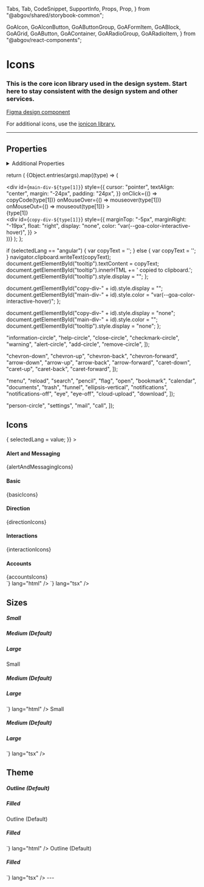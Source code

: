   Tabs,
  Tab,
  CodeSnippet,
  SupportInfo,
  Props,
  Prop,
} from "@abgov/shared/storybook-common";

  GoAIcon,
  GoAIconButton,
  GoAButtonGroup,
  GoAFormItem,
  GoABlock,
  GoAGrid,
  GoAButton,
  GoAContainer,
  GoARadioGroup,
  GoARadioItem,
} from "@abgov/react-components";


<Meta title="Components/Icon" />

# Icons

### This is the core icon library used in the design system. Start here to stay consistent with the design system and other services.

[Figma design component](https://www.figma.com/file/ylmHeuDMfxnDBnP1VaQYz8/%E2%9D%96-Styles-and-Patterns-%7C-D3?node-id=3887%3A103367&t=kYqejp3LC0hhm7EU-0)

For additional icons, use the [ionicon library.](https://ionic.io/ionicons)

---

## Properties

<Props showTabs={true}>
  <Prop
    name="type"
    type="GoAIconType"
    required="true"
    description="Set the icon"
  />
  <Prop
    name="size"
    type="small | medium | large"
    defaultValue="medium"
    description="Set the size of icon"
  />
  <Prop
    name="theme"
    type="outline | filled"
    defaultValue="outline"
    description="Style this icon to show outline, or filled"
  />
</Props>

<details>
  <summary>Additional Properties</summary>
  <Props>
    <Prop
      name="mt"
      type="none | 3xs | 2xs | xs | s | m | l | xl | 2xl | 3xl | 4xl"
      defaultValue="none"
      description="Top margin"
    />
    <Prop
      name="mr"
      type="none | 3xs | 2xs | xs | s | m | l | xl | 2xl | 3xl | 4xl"
      defaultValue="none"
      description="Right margin"
    />
    <Prop
      name="mb"
      type="none | 3xs | 2xs | xs | s | m | l | xl | 2xl | 3xl | 4xl"
      defaultValue="none"
      description="Bottom margin"
    />
    <Prop
      name="ml"
      type="none | 3xs | 2xs | xs | s | m | l | xl | 2xl | 3xl | 4xl"
      defaultValue="none"
      description="Left margin"
    />
  </Props>
</details>


  return (
    <GoAGrid gap="2xs" minChildWidth="20ch">
      {Object.entries(args).map((type) => (
        <div key={type[0]}>
          <GoAContainer mr="s" key={type[0]}>
            <div
              id={`main-div-${type[1]}`}
              style={{
                cursor: "pointer",
                textAlign: "center",
                margin: "-24px",
                padding: "24px",
              }}
              onClick={() => copyCode(type[1])}
              onMouseOver={() => mouseover(type[1])}
              onMouseOut={() => mouseout(type[1])}
            >
              <GoAIcon type={type[1]} />
              <div>{type[1]}</div>
              <div
                id={`copy-div-${type[1]}`}
                style={{
                  marginTop: "-5px",
                  marginRight: "-19px",
                  float: "right",
                  display: "none",
                  color: "var(--goa-color-interactive-hover)",
                }}
              >
                <GoAIcon type="copy" />
              </div>
            </div>
          </GoAContainer>
        </div>
      ))}
    </GoAGrid>
  );
};

  if (selectedLang == "angular") {
    var copyText = '<goa-icon type="' + icon + '"></goa-icon>';
  } else {
    var copyText = '<GoAIcon type="' + icon + '"/>';
  }
  navigator.clipboard.writeText(copyText);
  document.getElementById("tooltip").textContent = copyText;
  document.getElementById("tooltip").innerHTML +=
    ' <span style="color: var(--goa-color-text-default);">copied to clipboard.</span>';
  document.getElementById("tooltip").style.display = "";
};

  document.getElementById("copy-div-" + id).style.display = "";
  document.getElementById("main-div-" + id).style.color =
    "var(--goa-color-interactive-hover)";
};

  document.getElementById("copy-div-" + id).style.display = "none";
  document.getElementById("main-div-" + id).style.color = "";
  document.getElementById("tooltip").style.display = "none";
};

  "information-circle",
  "help-circle",
  "close-circle",
  "checkmark-circle",
  "warning",
  "alert-circle",
  "add-circle",
  "remove-circle",
]);


  "chevron-down",
  "chevron-up",
  "chevron-back",
  "chevron-forward",
  "arrow-down",
  "arrow-up",
  "arrow-back",
  "arrow-forward",
  "caret-down",
  "caret-up",
  "caret-back",
  "caret-forward",
]);

  "menu",
  "reload",
  "search",
  "pencil",
  "flag",
  "open",
  "bookmark",
  "calendar",
  "documents",
  "trash",
  "funnel",
  "ellipsis-vertical",
  "notifications",
  "notifications-off",
  "eye",
  "eye-off",
  "cloud-upload",
  "download",
]);

  "person-circle",
  "settings",
  "mail",
  "call",
]);

## Icons

<Story name="Icons">
  <span>
    <GoARadioGroup
      name="lang"
      orientation="horizontal"
      value="angular"
      onChange={(name, value) => {
        selectedLang = value;
      }}
    >
      <GoARadioItem label="Angular" value="angular" />
      <GoARadioItem label="React" value="react" />
    </GoARadioGroup>
    <h4>Alert and Messaging</h4>
    {alertAndMessagingIcons}
    <h4>Basic</h4>
    {basicIcons}
    <h4>Direction</h4>
    {directionIcons}
    <h4>Interactions</h4>
    {interactionIcons}
    <h4>Accounts</h4>
    {accountsIcons}
    <div
      id={`tooltip`}
      style={{
        display: "none",
        backgroundColor: "var(--goa-color-greyscale-100)",
        color: "var(--goa-color-info-default)",
        borderRadius: "99px",
        border: "1px solid var(--goa-color-greyscale-200)",
        padding: "12px",
        position: "sticky",
        zIndex: "1",
        bottom: "24px",
        width: "fit-content",
        margin: "auto",
      }}
    />
  </span>
</Story>

<Tabs>
  <Tab label="Web Component" hidden={true}>
    <CodeSnippet
      code={`
        <goa-icon type="information-circle"></goa-icon>
        <goa-icon type="help-circle"></goa-icon>
        <goa-icon type="close-circle"></goa-icon>
        <goa-icon type="checkmark-circle"></goa-icon>
        <goa-icon type="warning"></goa-icon>
        <goa-icon type="alert-circle"></goa-icon>
        <goa-icon type="add-circle"></goa-icon>
        <goa-icon type="remove-circle"></goa-icon>
        <goa-icon type="close"></goa-icon>
        <goa-icon type="checkmark"></goa-icon>
        <goa-icon type="add"></goa-icon>
        <goa-icon type="remove"></goa-icon>
        <goa-icon type="chevron-down"></goa-icon>
        <goa-icon type="chevron-up"></goa-icon>
        <goa-icon type="chevron-back"></goa-icon>
        <goa-icon type="chevron-forward"></goa-icon>
        <goa-icon type="arrow-down"></goa-icon>
        <goa-icon type="arrow-up"></goa-icon>
        <goa-icon type="arrow-back"></goa-icon>
        <goa-icon type="arrow-forward"></goa-icon>
        <goa-icon type="caret-down"></goa-icon>
        <goa-icon type="caret-up"></goa-icon>
        <goa-icon type="caret-back"></goa-icon>
        <goa-icon type="caret-forward"></goa-icon>
        <goa-icon type="menu"></goa-icon>
        <goa-icon type="reload"></goa-icon>
        <goa-icon type="search"></goa-icon>
        <goa-icon type="pencil"></goa-icon>
        <goa-icon type="flag"></goa-icon>
        <goa-icon type="open"></goa-icon>
        <goa-icon type="bookmark"></goa-icon>
        <goa-icon type="calendar"></goa-icon>
        <goa-icon type="documents"></goa-icon>
        <goa-icon type="trash"></goa-icon>
        <goa-icon type="funnel"></goa-icon>
        <goa-icon type="ellipsis-vertical"></goa-icon>
        <goa-icon type="notifications"></goa-icon>
        <goa-icon type="notifications-off"></goa-icon>
        <goa-icon type="eye"></goa-icon>
        <goa-icon type="eye-off"></goa-icon>
        <goa-icon type="cloud-upload"></goa-icon>
        <goa-icon type="download"></goa-icon>
        <goa-icon type="person-circle"></goa-icon>
        <goa-icon type="settings"></goa-icon>
        <goa-icon type="mail"></goa-icon>
        <goa-icon type="call"></goa-icon>
      `}
      lang="html"
    />
  </Tab>
  <Tab label="Angular">
    <CodeSnippet
      code={`
        <goa-icon type="information-circle"></goa-icon>
        <goa-icon type="help-circle"></goa-icon>
        <goa-icon type="close-circle"></goa-icon>
        <goa-icon type="checkmark-circle"></goa-icon>
        <goa-icon type="warning"></goa-icon>
        <goa-icon type="alert-circle"></goa-icon>
        <goa-icon type="add-circle"></goa-icon>
        <goa-icon type="remove-circle"></goa-icon>
        <goa-icon type="close"></goa-icon>
        <goa-icon type="checkmark"></goa-icon>
        <goa-icon type="add"></goa-icon>
        <goa-icon type="remove"></goa-icon>
        <goa-icon type="chevron-down"></goa-icon>
        <goa-icon type="chevron-up"></goa-icon>
        <goa-icon type="chevron-back"></goa-icon>
        <goa-icon type="chevron-forward"></goa-icon>
        <goa-icon type="arrow-down"></goa-icon>
        <goa-icon type="arrow-up"></goa-icon>
        <goa-icon type="arrow-back"></goa-icon>
        <goa-icon type="arrow-forward"></goa-icon>
        <goa-icon type="caret-down"></goa-icon>
        <goa-icon type="caret-up"></goa-icon>
        <goa-icon type="caret-back"></goa-icon>
        <goa-icon type="caret-forward"></goa-icon>
        <goa-icon type="menu"></goa-icon>
        <goa-icon type="reload"></goa-icon>
        <goa-icon type="search"></goa-icon>
        <goa-icon type="pencil"></goa-icon>
        <goa-icon type="flag"></goa-icon>
        <goa-icon type="open"></goa-icon>
        <goa-icon type="bookmark"></goa-icon>
        <goa-icon type="calendar"></goa-icon>
        <goa-icon type="documents"></goa-icon>
        <goa-icon type="trash"></goa-icon>
        <goa-icon type="funnel"></goa-icon>
        <goa-icon type="ellipsis-vertical"></goa-icon>
        <goa-icon type="notifications"></goa-icon>
        <goa-icon type="notifications-off"></goa-icon>
        <goa-icon type="eye"></goa-icon>
        <goa-icon type="eye-off"></goa-icon>
        <goa-icon type="cloud-upload"></goa-icon>
        <goa-icon type="download"></goa-icon>
        <goa-icon type="person-circle"></goa-icon>
        <goa-icon type="settings"></goa-icon>
        <goa-icon type="mail"></goa-icon>
        <goa-icon type="call"></goa-icon>
      `}
      lang="html"
    />
  </Tab>
  <Tab label="React">
    <CodeSnippet
      code={`
        <GoAIcon type="information-circle" />
        <GoAIcon type="help-circle" />
        <GoAIcon type="close-circle" />
        <GoAIcon type="checkmark-circle" />
        <GoAIcon type="warning" />
        <GoAIcon type="alert-circle" />
        <GoAIcon type="add-circle" />
        <GoAIcon type="remove-circle" />
        <GoAIcon type="close" />
        <GoAIcon type="checkmark" />
        <GoAIcon type="add" />
        <GoAIcon type="remove" />
        <GoAIcon type="chevron-down" />
        <GoAIcon type="chevron-up" />
        <GoAIcon type="chevron-back" />
        <GoAIcon type="chevron-forward" />
        <GoAIcon type="arrow-down" />
        <GoAIcon type="arrow-up" />
        <GoAIcon type="arrow-back" />
        <GoAIcon type="arrow-forward" />
        <GoAIcon type="caret-down" />
        <GoAIcon type="caret-up" />
        <GoAIcon type="caret-back" />
        <GoAIcon type="caret-forward" />
        <GoAIcon type="menu" />
        <GoAIcon type="reload" />
        <GoAIcon type="search" />
        <GoAIcon type="pencil" />
        <GoAIcon type="flag" />
        <GoAIcon type="open" />
        <GoAIcon type="bookmark" />
        <GoAIcon type="calendar" />
        <GoAIcon type="documents" />
        <GoAIcon type="trash" />
        <GoAIcon type="funnel" />
        <GoAIcon type="ellipsis-vertical" />
        <GoAIcon type="notifications" />
        <GoAIcon type="notifications-off" />
        <GoAIcon type="eye" />
        <GoAIcon type="eye-off" />
        <GoAIcon type="cloud-upload" />
        <GoAIcon type="download" />
        <GoAIcon type="person-circle" />
        <GoAIcon type="settings" />
        <GoAIcon type="mail" />
        <GoAIcon type="call" />
    `}
      lang="tsx"
    />
  </Tab>
</Tabs>

## Sizes

<Story name="Sizes">
  <h5>Small</h5>
  <GoAGrid gap="2xs" minChildWidth="20ch">
    <GoAIcon type="bookmark" size="small" />
    <GoAIcon type="calendar" size="small" />
    <GoAIcon type="documents" size="small" />
    <GoAIcon type="trash" size="small" />
  </GoAGrid>
  <h5>Medium (Default)</h5>
  <GoAGrid gap="2xs" minChildWidth="20ch">
    <GoAIcon type="bookmark" />
    <GoAIcon type="calendar" />
    <GoAIcon type="documents" />
    <GoAIcon type="trash" />
  </GoAGrid>
  <h5>Large</h5>
  <GoAGrid gap="2xs" minChildWidth="20ch">
    <GoAIcon type="bookmark" size="large" />
    <GoAIcon type="calendar" size="large" />
    <GoAIcon type="documents" size="large" />
    <GoAIcon type="trash" size="large" />
  </GoAGrid>
</Story>

<Tabs>
  <Tab label="Web Component" hidden={true}>
    <CodeSnippet
      code={`
        <h5>Small</h5>
          <goa-icon type="bookmark" size="small"></goa-icon>
          <goa-icon type="calendar" size="small"></goa-icon>
          <goa-icon type="documents" size="small"></goa-icon>
          <goa-icon type="trash" size="small"></goa-icon>
        <h5>Medium (Default)</h5>
          <goa-icon type="bookmark"></goa-icon>
          <goa-icon type="calendar"></goa-icon>
          <goa-icon type="documents"></goa-icon>
          <goa-icon type="trash"></goa-icon>
        <h5>Large</h5>
          <goa-icon type="bookmark" size="large"></goa-icon>
          <goa-icon type="calendar" size="large"></goa-icon>
          <goa-icon type="documents" size="large"></goa-icon>
          <goa-icon type="trash" size="large"></goa-icon>
      `}
      lang="html"
    />
  </Tab>
  <Tab label="Angular">
    <CodeSnippet
      code={`
        <h5>Small</h5>
          <goa-icon type="bookmark" size="small"></goa-icon>
          <goa-icon type="calendar" size="small"></goa-icon>
          <goa-icon type="documents" size="small"></goa-icon>
          <goa-icon type="trash" size="small"></goa-icon>
        <h5>Medium (Default)</h5>
          <goa-icon type="bookmark"></goa-icon>
          <goa-icon type="calendar"></goa-icon>
          <goa-icon type="documents"></goa-icon>
          <goa-icon type="trash"></goa-icon>
        <h5>Large</h5>
          <goa-icon type="bookmark" size="large"></goa-icon>
          <goa-icon type="calendar" size="large"></goa-icon>
          <goa-icon type="documents" size="large"></goa-icon>
          <goa-icon type="trash" size="large"></goa-icon>
      `}
      lang="html"
    />
  </Tab>
  <Tab label="React">
    <CodeSnippet
      code={`
        <h5>Small</h5>
          <GoAIcon type="bookmark" size="small"/>
          <GoAIcon type="calendar" size="small"/>
          <GoAIcon type="documents" size="small"/>
          <GoAIcon type="trash" size="small"/>
        <h5>Medium (Default)</h5>
          <GoAIcon type="bookmark"/>
          <GoAIcon type="calendar"/>
          <GoAIcon type="documents"/>
          <GoAIcon type="trash"/>
        <h5>Large</h5>
          <GoAIcon type="bookmark" size="large"/>
          <GoAIcon type="calendar" size="large"/>
          <GoAIcon type="documents" size="large"/>
          <GoAIcon type="trash" size="large"/>
    `}
      lang="tsx"
    />
  </Tab>
</Tabs>

## Theme

<Story name="Theme">
  <h5>Outline (Default)</h5>
  <GoAGrid gap="2xs" minChildWidth="20ch">
    <GoAIcon type="bookmark" />
    <GoAIcon type="calendar" />
    <GoAIcon type="documents" />
    <GoAIcon type="trash" />
  </GoAGrid>
  <h5>Filled</h5>
  <GoAGrid gap="2xs" minChildWidth="20ch">
    <GoAIcon type="bookmark" theme="filled" />
    <GoAIcon type="calendar" theme="filled" />
    <GoAIcon type="documents" theme="filled" />
    <GoAIcon type="trash" theme="filled" />
  </GoAGrid>
</Story>

<Tabs>
  <Tab label="Web Component" hidden={true}>
    <CodeSnippet
      code={`
        <h5>Outline (Default)</h5>
          <goa-icon type="bookmark"></goa-icon>
          <goa-icon type="calendar"></goa-icon>
          <goa-icon type="documents"></goa-icon>
          <goa-icon type="trash"></goa-icon>
        <h5>Filled</h5>
          <goa-icon type="bookmark" theme="filled"></goa-icon>
          <goa-icon type="calendar" theme="filled"></goa-icon>
          <goa-icon type="documents" theme="filled"></goa-icon>
          <goa-icon type="trash" theme="filled"></goa-icon>
      `}
      lang="html"
    />
  </Tab>
  <Tab label="Angular">
    <CodeSnippet
      code={`
        <h5>Outline (Default)</h5>
          <goa-icon type="bookmark"></goa-icon>
          <goa-icon type="calendar"></goa-icon>
          <goa-icon type="documents"></goa-icon>
          <goa-icon type="trash"></goa-icon>
        <h5>Filled</h5>
          <goa-icon type="bookmark" theme="filled"></goa-icon>
          <goa-icon type="calendar" theme="filled"></goa-icon>
          <goa-icon type="documents" theme="filled"></goa-icon>
          <goa-icon type="trash" theme="filled"></goa-icon>
      `}
      lang="html"
    />
  </Tab>
  <Tab label="React">
    <CodeSnippet
      code={`
        <h5>Outline (Default)</h5>
          <GoAIcon type="bookmark"/>
          <GoAIcon type="calendar"/>
          <GoAIcon type="documents"/>
          <GoAIcon type="trash"/>
        <h5>Filled</h5>
          <GoAIcon type="bookmark" theme="filled"/>
          <GoAIcon type="calendar" theme="filled"/>
          <GoAIcon type="documents" theme="filled"/>
          <GoAIcon type="trash" theme="filled"/>
    `}
      lang="tsx"
    />
  </Tab>
</Tabs>
---

<SupportInfo />
